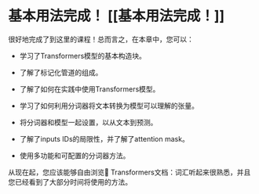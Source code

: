 # 基本用法完成！ [[基本用法完成！]]

<CourseFloatingBanner
    chapter={2}
    classNames="absolute z-10 right-0 top-0"
/>

很好地完成了到这里的课程！总而言之，在本章中，您可以：

- 学习了Transformers模型的基本构造块。


- 了解了标记化管道的组成。


- 了解了如何在实践中使用Transformers模型。


- 学习了如何利用分词器将文本转换为模型可以理解的张量。


- 将分词器和模型一起设置，以从文本到预测。


- 了解了inputs IDs的局限性，并了解了attention mask。


- 使用多功能和可配置的分词器方法。



从现在起，您应该能够自由浏览🤗 Transformers文档：词汇听起来很熟悉，并且您已经看到了大部分时间将使用的方法。
